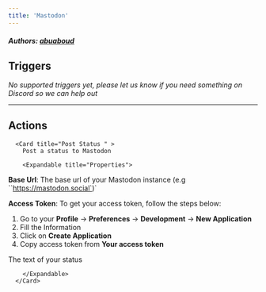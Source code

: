 ```yaml
---
title: 'Mastodon'
---
```


##### Authors: [abuaboud](https://github.com/abuaboud)


## Triggers

*No supported triggers yet, please let us know if you need something on Discord so we can help out* 


---

## Actions


      <Card title="Post Status " >
        Post a status to Mastodon

        <Expandable title="Properties">
          
<ResponseField name="Authentication" required type="Custom_auth">

**Base Url**: The base url of your Mastodon instance (e.g ``https://mastodon.social`)`

**Access Token**: To get your access token, follow the steps below:

1. Go to your **Profile** -> **Preferences** -> **Development** -> **New Application**
2. Fill the Information
3. Click on **Create Application**
4. Copy access token from **Your access token**

</ResponseField>
            
<ResponseField name="Status" required type="Long_text">
The text of your status
</ResponseField>
              
        </Expandable>
      </Card>
  
